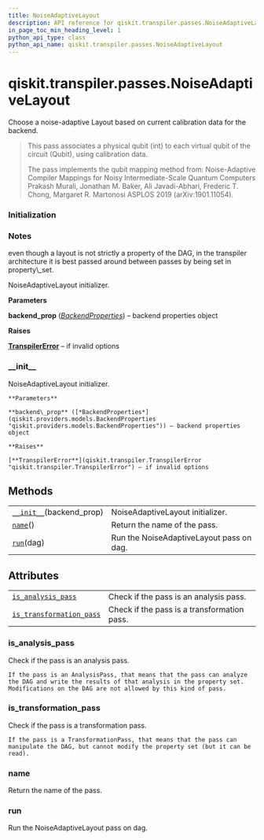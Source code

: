 ```yaml
---
title: NoiseAdaptiveLayout
description: API reference for qiskit.transpiler.passes.NoiseAdaptiveLayout
in_page_toc_min_heading_level: 1
python_api_type: class
python_api_name: qiskit.transpiler.passes.NoiseAdaptiveLayout
---
```


# qiskit.transpiler.passes.NoiseAdaptiveLayout

<Class id="qiskit.transpiler.passes.NoiseAdaptiveLayout" github="https://github.com/qiskit/qiskit/tree/stable/0.17/qiskit/transpiler/passes/layout/noise_adaptive_layout.py" signature="NoiseAdaptiveLayout(*args, **kwargs)">
  Choose a noise-adaptive Layout based on current calibration data for the backend.

  > This pass associates a physical qubit (int) to each virtual qubit of the circuit (Qubit), using calibration data.
  >
  > The pass implements the qubit mapping method from: Noise-Adaptive Compiler Mappings for Noisy Intermediate-Scale Quantum Computers Prakash Murali, Jonathan M. Baker, Ali Javadi-Abhari, Frederic T. Chong, Margaret R. Martonosi ASPLOS 2019 (arXiv:1901.11054).

  <Function id="" signature="Ordering of edges" />

  <Function id="" signature="Map qubits edge-by-edge in the order of decreasing frequency of occurrence in the program dag." />

  ### Initialization

  <Function id="qiskit.transpiler.passes.NoiseAdaptiveLayout.Initialization" name="Initialization" signature="Initialization()" />

  <Function id="" signature="If an edge exists with both endpoints unmapped," />

  <Function id="" signature="pick the best available hardware cx to execute this edge." />

  <Function id="" signature="Iterative step" />

  <Function id="" signature="When an edge exists with one endpoint unmapped," />

  <Function id="" signature="map that endpoint to a location which allows" />

  <Function id="" signature="maximum reliability for CNOTs with previously mapped qubits." />

  <Function id="" signature="In the end if there are unmapped qubits (which don't" />

  <Function id="" signature="participate in any CNOT), map them to any available" />

  <Function id="" signature="hardware qubit." />

  ### Notes

  <Function id="qiskit.transpiler.passes.NoiseAdaptiveLayout.Notes" name="Notes" signature="Notes()">
    even though a layout is not strictly a property of the DAG, in the transpiler architecture it is best passed around between passes by being set in property\_set.
  </Function>

  NoiseAdaptiveLayout initializer.

  **Parameters**

  **backend\_prop** ([*BackendProperties*](qiskit.providers.models.BackendProperties "qiskit.providers.models.BackendProperties")) – backend properties object

  **Raises**

  [**TranspilerError**](qiskit.transpiler.TranspilerError "qiskit.transpiler.TranspilerError") – if invalid options

  ### \_\_init\_\_

  <Function id="qiskit.transpiler.passes.NoiseAdaptiveLayout.__init__" name="__init__" signature="__init__(backend_prop)">
    NoiseAdaptiveLayout initializer.

    **Parameters**

    **backend\_prop** ([*BackendProperties*](qiskit.providers.models.BackendProperties "qiskit.providers.models.BackendProperties")) – backend properties object

    **Raises**

    [**TranspilerError**](qiskit.transpiler.TranspilerError "qiskit.transpiler.TranspilerError") – if invalid options
  </Function>

  ## Methods

  |                                                                                                                                             |                                          |
  | ------------------------------------------------------------------------------------------------------------------------------------------- | ---------------------------------------- |
  | [`__init__`](#qiskit.transpiler.passes.NoiseAdaptiveLayout.__init__ "qiskit.transpiler.passes.NoiseAdaptiveLayout.__init__")(backend\_prop) | NoiseAdaptiveLayout initializer.         |
  | [`name`](#qiskit.transpiler.passes.NoiseAdaptiveLayout.name "qiskit.transpiler.passes.NoiseAdaptiveLayout.name")()                          | Return the name of the pass.             |
  | [`run`](#qiskit.transpiler.passes.NoiseAdaptiveLayout.run "qiskit.transpiler.passes.NoiseAdaptiveLayout.run")(dag)                          | Run the NoiseAdaptiveLayout pass on dag. |

  ## Attributes

  |                                                                                                                                                                        |                                             |
  | ---------------------------------------------------------------------------------------------------------------------------------------------------------------------- | ------------------------------------------- |
  | [`is_analysis_pass`](#qiskit.transpiler.passes.NoiseAdaptiveLayout.is_analysis_pass "qiskit.transpiler.passes.NoiseAdaptiveLayout.is_analysis_pass")                   | Check if the pass is an analysis pass.      |
  | [`is_transformation_pass`](#qiskit.transpiler.passes.NoiseAdaptiveLayout.is_transformation_pass "qiskit.transpiler.passes.NoiseAdaptiveLayout.is_transformation_pass") | Check if the pass is a transformation pass. |

  ### is\_analysis\_pass

  <Function id="qiskit.transpiler.passes.NoiseAdaptiveLayout.is_analysis_pass" name="is_analysis_pass" signature="property is_analysis_pass">
    Check if the pass is an analysis pass.

    If the pass is an AnalysisPass, that means that the pass can analyze the DAG and write the results of that analysis in the property set. Modifications on the DAG are not allowed by this kind of pass.
  </Function>

  ### is\_transformation\_pass

  <Function id="qiskit.transpiler.passes.NoiseAdaptiveLayout.is_transformation_pass" name="is_transformation_pass" signature="property is_transformation_pass">
    Check if the pass is a transformation pass.

    If the pass is a TransformationPass, that means that the pass can manipulate the DAG, but cannot modify the property set (but it can be read).
  </Function>

  ### name

  <Function id="qiskit.transpiler.passes.NoiseAdaptiveLayout.name" name="name" signature="name()">
    Return the name of the pass.
  </Function>

  ### run

  <Function id="qiskit.transpiler.passes.NoiseAdaptiveLayout.run" name="run" signature="run(dag)">
    Run the NoiseAdaptiveLayout pass on dag.
  </Function>
</Class>

